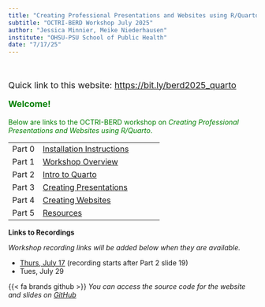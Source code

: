 ```yaml
---
title: "Creating Professional Presentations and Websites using R/Quarto"
subtitle: "OCTRI-BERD Workshop July 2025"
author: "Jessica Minnier, Meike Niederhausen"
institute: "OHSU-PSU School of Public Health"
date: "7/17/25"
---
```



<br>

::: {style="font-size: 125%;"}
Quick link to this website: <https://bit.ly/berd2025_quarto>

__[Welcome!]{style="color:green"}__



:::


[Below are links to the OCTRI-BERD workshop on *Creating Professional Presentations and Websites using R/Quarto*.]{style="color:green"}


|        |                                                                    |
|---------------|---------------------------------------------------------|
| Part 0 | [Installation Instructions](slides/part0_installation.qmd){target="_blank"} |
| Part 1 | [Workshop Overview](slides/part1_overview.qmd){target="_blank"}             |
| Part 2 | [Intro to Quarto](slides/part2_intro.qmd){target="_blank"}                  |
| Part 3 | [Creating Presentations](slides/part3_presentations.qmd){target="_blank"}   |
| Part 4 | [Creating Websites](slides/part4_websites.qmd){target="_blank"}             |
| Part 5 | [Resources](slides/part5_resources.qmd){target="_blank"}             |


__Links to Recordings__

_Workshop recording links will be added below when they are available._

* [Thurs, July 17](https://echo360.org/media/8fc67016-1a51-4097-8254-0fde64887bf5/public) (recording starts after Part 2 slide 19)
* Tues, July 29

{{< fa brands github >}} _You can access the source code for the website and slides on [GitHub](https://github.com/OHSU-OCTRI-BERD/Quarto_BERD_2025){target="_blank"}_
 
